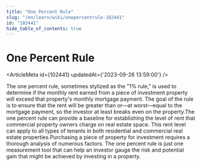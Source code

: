 ```yaml
---
title: "One Percent Rule"
slug: "/en/learn/wiki/onepercentrule-102441"
id: "102441"
hide_table_of_contents: true
---
```



# One Percent Rule

<ArticleMeta id={102441} updatedAt={'2023-09-26 13:59:00'} />
<div className='border-solid border-b border-t-0 my-4 border-[var(--ifm-color-gray-300)]' />

The one percent rule, sometimes stylized as the "1% rule," is used to determine if the monthly rent earned from a piece of investment property will exceed that property's monthly mortgage payment. The goal of the rule is to ensure that the rent will be greater than or—at worst—equal to the mortgage payment, so the investor at least breaks even on the property.The one percent rule can provide a baseline for establishing the level of rent that commercial property owners charge on real estate space. This rent level can apply to all types of tenants in both residential and commercial real estate properties.Purchasing a piece of property for investment requires a thorough analysis of numerous factors. The one percent rule is just one measurement tool that can help an investor gauge the risk and potential gain that might be achieved by investing in a property.
